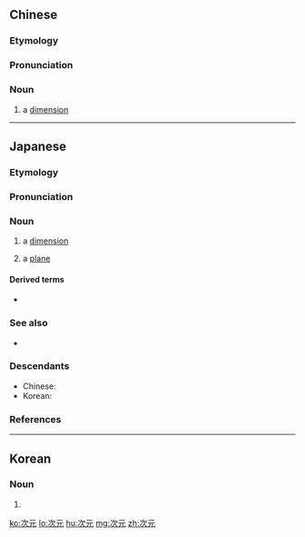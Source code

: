 ==Chinese==
{{zh-forms}}
{{wikipedia|lang=zh|次元 (動漫用語)}}

===Etymology===
{{wasei kango|次%元|じ%げん}}

===Pronunciation===
{{zh-pron
|m=cìyuán
|cat=n
}}

===Noun===
{{zh-noun}}

# a [[dimension]]

{{zh-cat|Geometry|Linear algebra|Physics|Computing|Fiction}}

----

==Japanese==

===Etymology===
{{wikipedia|lang=ja}}
{{ja-kanjitab|じ|げん|yomi=o}}
{{rfe|lang=ja}}

===Pronunciation===
{{ja-pron|じげん|acc=h|acc_ref=NHK,DJR,SMK5|y=o}}

===Noun===
{{ja-noun|じげん}}

# a [[dimension]]
# {{lb|ja|Magic: The Gathering}} a [[plane]]

====Derived terms====
* {{ja-r|超%次%元|ちょう%じ%げん|[[transdimensional]]}}

===See also===
* {{ja-r|寸%法|すん%ぽう}}

===Descendants===
* Chinese: {{zh-l|次元}}
* Korean: {{ko-l|차원}}

===References===
<references/>

{{C|ja|Geometry|Linear algebra|Physics|Computing|Fiction|Magic: The Gathering|sort=しげん'}}

----

==Korean==
{{ko-hanjatab}}

===Noun===
{{ko-noun|hangeul=차원|mr=ch'awŏn|y=chawen}}

# {{hanja form of|차원|[[dimension]]}}

[[ko:次元]]
[[lo:次元]]
[[hu:次元]]
[[mg:次元]]
[[zh:次元]]